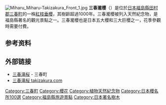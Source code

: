 {{Unreferenced|time=2017-06-20T19:43:12+00:00}}
{{coord|37|24|27.7|N|140|30|0.3|E|region:JP|display=title}}
[[File:Miharu_Miharu-Takizakura_Front_1.jpg|thumb]]
'''三春瀧櫻'''（{{lang-en|みはるたきざくら}}）是位於[[日本|日本]][[福島縣|福島縣]][[田村郡|田村郡]][[三春町|三春町]]的一株[[紅枝垂櫻|紅枝垂櫻]]，其樹齡超過1000年。三春瀧櫻被列入天然紀念物，是福島縣著名的觀光景點之一。三春瀧櫻也是日本五大櫻和三大巨櫻之一，花季參觀時需要付費。

==参考资料==
{{reflist}}

== 外部链接==
*[http://www.town.miharu.fukushima.jp/life/3/23/63/ 三春滝桜]{{Wayback|url=http://www.town.miharu.fukushima.jp/life/3/23/63/ |date=20200216231719 }} - 三春町
*[http://www.takizakura.com/ 三春滝桜 takizakura.com]{{Wayback|url=http://www.takizakura.com/ |date=20190528132900 }}

[[Category:三春町|Category:三春町]]
[[Category:櫻花|Category:櫻花]]
[[Category:植物天然紀念物|Category:植物天然紀念物]]
[[Category:日本櫻名所100選|Category:日本櫻名所100選]]
[[Category:福島縣旅遊景點|Category:福島縣旅遊景點]]
[[Category:日本著名樹木|Category:日本著名樹木]]